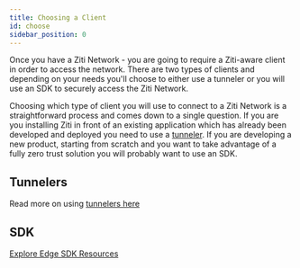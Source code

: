 ---
title: Choosing a Client
id: choose
sidebar_position: 0
---

Once you have a Ziti Network - you are going to require a Ziti-aware client in order to access the network. There are
two types of clients and depending on your needs you'll choose to either use a tunneler or you will use an SDK to
securely access the Ziti Network.

Choosing which type of client you will use to connect to a Ziti Network is a straightforward process and comes down to a
single question. If you are you installing Ziti in front of an existing application which has already been developed and
deployed you need to use a [tunneler](../../../reference/tunnelers/).  If you are developing a new product, starting from scratch and
you want to take advantage of a fully zero trust solution you will probably want to use an SDK.

## Tunnelers

<TunnelerOverviewMd />

Read more on using [tunnelers here](../../../reference/tunnelers/)

## SDK

<SdkQuickInfoMd />

[Explore Edge SDK Resources](../../../reference/developer/sdk/index.mdx)
